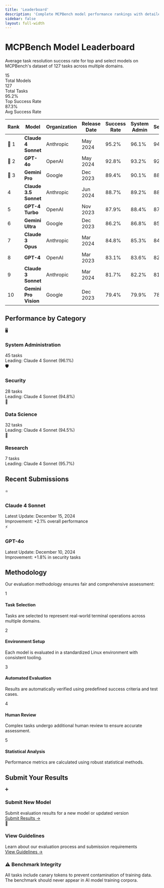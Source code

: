 ```yaml
---
title: 'Leaderboard'
description: 'Complete MCPBench model performance rankings with detailed metrics and analysis'
sidebar: false
layout: full-width
---
```



<SimpleTopbar />

<div className="leaderboard-container">
  <div className="leaderboard-header">
    <h1>MCPBench Model Leaderboard</h1>
    <p>Average task resolution success rate for top and select models on MCPBench's dataset of 127 tasks across multiple domains.</p>
  </div>

  <div className="stats-overview">
    <div className="stat-card">
      <div className="stat-number">15</div>
      <div className="stat-label">Total Models</div>
    </div>
    <div className="stat-card">
      <div className="stat-number">127</div>
      <div className="stat-label">Total Tasks</div>
    </div>
    <div className="stat-card">
      <div className="stat-number">95.2%</div>
      <div className="stat-label">Top Success Rate</div>
    </div>
    <div className="stat-card">
      <div className="stat-number">87.3%</div>
      <div className="stat-label">Avg Success Rate</div>
    </div>
  </div>

  <div className="leaderboard-table-container">
    <table className="leaderboard-table">
      <thead>
        <tr>
          <th>Rank</th>
          <th>Model</th>
          <th>Organization</th>
          <th>Release Date</th>
          <th>Success Rate</th>
          <th>System Admin</th>
          <th>Security</th>
          <th>Data Science</th>
          <th>Research</th>
        </tr>
      </thead>
      <tbody>
        <tr className="rank-1">
          <td>🥇 1</td>
          <td><strong>Claude 4 Sonnet</strong></td>
          <td>Anthropic</td>
          <td>May 2024</td>
          <td><span className="badge badge-success">95.2%</span></td>
          <td><span className="badge badge-success">96.1%</span></td>
          <td><span className="badge badge-success">94.8%</span></td>
          <td><span className="badge badge-success">94.5%</span></td>
          <td><span className="badge badge-success">95.7%</span></td>
        </tr>
        <tr className="rank-2">
          <td>🥈 2</td>
          <td><strong>GPT-4o</strong></td>
          <td>OpenAI</td>
          <td>May 2024</td>
          <td><span className="badge badge-success">92.8%</span></td>
          <td><span className="badge badge-success">93.2%</span></td>
          <td><span className="badge badge-success">92.1%</span></td>
          <td><span className="badge badge-success">93.4%</span></td>
          <td><span className="badge badge-success">92.6%</span></td>
        </tr>
        <tr className="rank-3">
          <td>🥉 3</td>
          <td><strong>Gemini Pro</strong></td>
          <td>Google</td>
          <td>Dec 2023</td>
          <td><span className="badge badge-success">89.4%</span></td>
          <td><span className="badge badge-success">90.1%</span></td>
          <td><span className="badge badge-success">88.7%</span></td>
          <td><span className="badge badge-success">89.8%</span></td>
          <td><span className="badge badge-success">89.1%</span></td>
        </tr>
        <tr>
          <td>4</td>
          <td><strong>Claude 3.5 Sonnet</strong></td>
          <td>Anthropic</td>
          <td>Jun 2024</td>
          <td><span className="badge badge-primary">88.7%</span></td>
          <td><span className="badge badge-primary">89.2%</span></td>
          <td><span className="badge badge-primary">88.1%</span></td>
          <td><span className="badge badge-primary">88.9%</span></td>
          <td><span className="badge badge-primary">88.5%</span></td>
        </tr>
        <tr>
          <td>5</td>
          <td><strong>GPT-4 Turbo</strong></td>
          <td>OpenAI</td>
          <td>Nov 2023</td>
          <td><span className="badge badge-primary">87.9%</span></td>
          <td><span className="badge badge-primary">88.4%</span></td>
          <td><span className="badge badge-primary">87.2%</span></td>
          <td><span className="badge badge-primary">88.1%</span></td>
          <td><span className="badge badge-primary">87.8%</span></td>
        </tr>
        <tr>
          <td>6</td>
          <td><strong>Gemini Ultra</strong></td>
          <td>Google</td>
          <td>Dec 2023</td>
          <td><span className="badge badge-primary">86.2%</span></td>
          <td><span className="badge badge-primary">86.8%</span></td>
          <td><span className="badge badge-primary">85.7%</span></td>
          <td><span className="badge badge-primary">86.4%</span></td>
          <td><span className="badge badge-primary">86.1%</span></td>
        </tr>
        <tr>
          <td>7</td>
          <td><strong>Claude 3 Opus</strong></td>
          <td>Anthropic</td>
          <td>Mar 2024</td>
          <td><span className="badge badge-primary">84.8%</span></td>
          <td><span className="badge badge-primary">85.3%</span></td>
          <td><span className="badge badge-primary">84.2%</span></td>
          <td><span className="badge badge-primary">84.9%</span></td>
          <td><span className="badge badge-primary">84.7%</span></td>
        </tr>
        <tr>
          <td>8</td>
          <td><strong>GPT-4</strong></td>
          <td>OpenAI</td>
          <td>Mar 2023</td>
          <td><span className="badge badge-primary">83.1%</span></td>
          <td><span className="badge badge-primary">83.6%</span></td>
          <td><span className="badge badge-primary">82.4%</span></td>
          <td><span className="badge badge-primary">83.3%</span></td>
          <td><span className="badge badge-primary">83.0%</span></td>
        </tr>
        <tr>
          <td>9</td>
          <td><strong>Claude 3 Sonnet</strong></td>
          <td>Anthropic</td>
          <td>Mar 2024</td>
          <td><span className="badge badge-primary">81.7%</span></td>
          <td><span className="badge badge-primary">82.2%</span></td>
          <td><span className="badge badge-primary">81.1%</span></td>
          <td><span className="badge badge-primary">81.9%</span></td>
          <td><span className="badge badge-primary">81.6%</span></td>
        </tr>
        <tr>
          <td>10</td>
          <td><strong>Gemini Pro Vision</strong></td>
          <td>Google</td>
          <td>Dec 2023</td>
          <td><span className="badge badge-primary">79.4%</span></td>
          <td><span className="badge badge-primary">79.9%</span></td>
          <td><span className="badge badge-primary">78.7%</span></td>
          <td><span className="badge badge-primary">79.6%</span></td>
          <td><span className="badge badge-primary">79.2%</span></td>
        </tr>
      </tbody>
    </table>
  </div>

  <div className="category-performance">
    <h2>Performance by Category</h2>
    <div className="category-grid">
      <div className="category-card">
        <div className="category-icon">🖥️</div>
        <div className="category-info">
          <h3>System Administration</h3>
          <div className="category-stats">45 tasks</div>
          <div className="category-leader">Leading: Claude 4 Sonnet (96.1%)</div>
        </div>
      </div>
      <div className="category-card">
        <div className="category-icon">🛡️</div>
        <div className="category-info">
          <h3>Security</h3>
          <div className="category-stats">28 tasks</div>
          <div className="category-leader">Leading: Claude 4 Sonnet (94.8%)</div>
        </div>
      </div>
      <div className="category-card">
        <div className="category-icon">🧠</div>
        <div className="category-info">
          <h3>Data Science</h3>
          <div className="category-stats">32 tasks</div>
          <div className="category-leader">Leading: Claude 4 Sonnet (94.5%)</div>
        </div>
      </div>
      <div className="category-card">
        <div className="category-icon">🔬</div>
        <div className="category-info">
          <h3>Research</h3>
          <div className="category-stats">7 tasks</div>
          <div className="category-leader">Leading: Claude 4 Sonnet (95.7%)</div>
        </div>
      </div>
    </div>
  </div>

  <div className="recent-submissions">
    <h2>Recent Submissions</h2>
    <div className="category-grid">
      <div className="category-card">
        <div className="category-icon">⭐</div>
        <div className="category-info">
          <h3>Claude 4 Sonnet</h3>
          <div className="category-stats">Latest Update: December 15, 2024</div>
          <div className="category-leader">Improvement: +2.1% overall performance</div>
        </div>
      </div>
      <div className="category-card">
        <div className="category-icon">⚡</div>
        <div className="category-info">
          <h3>GPT-4o</h3>
          <div className="category-stats">Latest Update: December 10, 2024</div>
          <div className="category-leader">Improvement: +1.8% in security tasks</div>
        </div>
      </div>
    </div>
  </div>

  <div className="methodology-section">
    <h2>Methodology</h2>
    <p>Our evaluation methodology ensures fair and comprehensive assessment:</p>
    <div className="methodology-steps">
      <div className="methodology-step">
        <div className="step-number">1</div>
        <div className="step-content">
          <h4>Task Selection</h4>
          <p>Tasks are selected to represent real-world terminal operations across multiple domains.</p>
        </div>
      </div>
      <div className="methodology-step">
        <div className="step-number">2</div>
        <div className="step-content">
          <h4>Environment Setup</h4>
          <p>Each model is evaluated in a standardized Linux environment with consistent tooling.</p>
        </div>
      </div>
      <div className="methodology-step">
        <div className="step-number">3</div>
        <div className="step-content">
          <h4>Automated Evaluation</h4>
          <p>Results are automatically verified using predefined success criteria and test cases.</p>
        </div>
      </div>
      <div className="methodology-step">
        <div className="step-number">4</div>
        <div className="step-content">
          <h4>Human Review</h4>
          <p>Complex tasks undergo additional human review to ensure accurate assessment.</p>
        </div>
      </div>
      <div className="methodology-step">
        <div className="step-number">5</div>
        <div className="step-content">
          <h4>Statistical Analysis</h4>
          <p>Performance metrics are calculated using robust statistical methods.</p>
        </div>
      </div>
    </div>
  </div>

  <div className="submit-section">
    <h2>Submit Your Results</h2>
    <div className="category-grid">
      <div className="category-card">
        <div className="category-icon">➕</div>
        <div className="category-info">
          <h3>Submit New Model</h3>
          <div className="category-stats">Submit evaluation results for a new model or updated version</div>
          <div className="category-leader">
            <a href="/leaderboard/submit-results" className="task-link">Submit Results →</a>
          </div>
        </div>
      </div>
      <div className="category-card">
        <div className="category-icon">📖</div>
        <div className="category-info">
          <h3>View Guidelines</h3>
          <div className="category-stats">Learn about our evaluation process and submission requirements</div>
          <div className="category-leader">
            <a href="/leaderboard/submit-results" className="task-link">View Guidelines →</a>
          </div>
        </div>
      </div>
    </div>
  </div>

  <div className="benchmark-notice">
    <div className="notice-content">
      <h3>⚠️ Benchmark Integrity</h3>
      <p>All tasks include canary tokens to prevent contamination of training data. The benchmark should never appear in AI model training corpora.</p>
    </div>
  </div>
</div>

<style jsx>{`
  .recent-submissions {
    margin-top: 3rem;
  }
  
  .recent-submissions h2 {
    text-align: center;
    font-size: 2rem;
    font-weight: 700;
    color: #1f2937;
    margin-bottom: 2rem;
  }
  
  .methodology-section {
    margin-top: 3rem;
    padding: 2rem;
    background: white;
    border-radius: 1rem;
    box-shadow: 0 4px 6px -1px rgba(0, 0, 0, 0.1);
  }
  
  .methodology-section h2 {
    text-align: center;
    font-size: 2rem;
    font-weight: 700;
    color: #1f2937;
    margin-bottom: 1rem;
  }
  
  .methodology-section p {
    text-align: center;
    color: #6b7280;
    margin-bottom: 2rem;
  }
  
  .methodology-steps {
    display: flex;
    flex-direction: column;
    gap: 1.5rem;
  }
  
  .methodology-step {
    display: flex;
    align-items: flex-start;
    gap: 1rem;
    padding: 1.5rem;
    background: #f8fafc;
    border-radius: 0.75rem;
    border-left: 4px solid #3b82f6;
  }
  
  .step-number {
    background: #3b82f6;
    color: white;
    width: 2rem;
    height: 2rem;
    border-radius: 50%;
    display: flex;
    align-items: center;
    justify-content: center;
    font-weight: 600;
    flex-shrink: 0;
  }
  
  .step-content h4 {
    font-size: 1.125rem;
    font-weight: 600;
    color: #1f2937;
    margin-bottom: 0.5rem;
  }
  
  .step-content p {
    color: #6b7280;
    margin: 0;
    text-align: left;
  }
  
  .submit-section {
    margin-top: 3rem;
  }
  
  .submit-section h2 {
    text-align: center;
    font-size: 2rem;
    font-weight: 700;
    color: #1f2937;
    margin-bottom: 2rem;
  }
  
  .benchmark-notice {
    margin-top: 3rem;
    padding: 1.5rem;
    background: #fef3c7;
    border: 1px solid #f59e0b;
    border-radius: 0.75rem;
  }
  
  .notice-content h3 {
    color: #92400e;
    font-size: 1.125rem;
    font-weight: 600;
    margin-bottom: 0.5rem;
  }
  
  .notice-content p {
    color: #92400e;
    margin: 0;
  }
  
  @media (max-width: 768px) {
    .methodology-step {
      flex-direction: column;
      text-align: center;
    }
    
    .step-content p {
      text-align: center;
    }
  }
`}</style>
